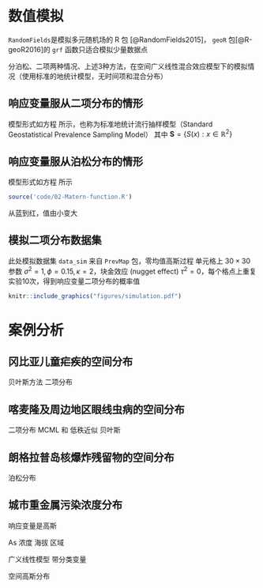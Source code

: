 # 数值模拟 {#simulations}

`RandomFields`是模拟多元随机场的 R 包 [@RandomFields2015]， `geoR` 包[@R-geoR2016]的 `grf` 函数只适合模拟少量数据点

分泊松、二项两种情况、上述3种方法，在空间广义线性混合效应模型下的模拟情况（使用标准的地统计模型，无时间项和混合分布）

## 响应变量服从二项分布的情形

模型形式如方程 \eqref{eq:SGPSM}所示，也称为标准地统计流行抽样模型（Standard Geostatistical Prevalence Sampling Model）
\begin{equation}
\log[p(x_i)/\{1-p(x_i)\}] = d(x_i)'\beta + S(x_i) + Z_i \label{eq:SGPSM}
\end{equation}
其中 $\bm{S} = \{S(x):x \in \mathbb{R}^2\}$


## 响应变量服从泊松分布的情形

模型形式如方程 \eqref{eq:SGPSM2} 所示
\begin{equation}
\log[\lambda(x_i)] = d(x_i)'\beta + S(x_i) + Z_i \label{eq:SGPSM2}
\end{equation}


```r
source('code/02-Matern-function.R') 
```

从蓝到红，值由小变大

## 模拟二项分布数据集

此处模拟数据集 `data_sim` 来自 `PrevMap` 包，零均值高斯过程 单元格上 $30 \times 30$ 参数 
$\sigma^2 = 1, \phi = 0.15, \kappa =  2$，块金效应 (nugget effect) $\tau^2 = 0$，每个格点上重复实验10次，得到响应变量二项分布的概率值


```r
knitr::include_graphics("figures/simulation.pdf")
```

# 案例分析 {#cases}

## 冈比亚儿童疟疾的空间分布

贝叶斯方法
二项分布

## 喀麦隆及周边地区眼线虫病的空间分布

二项分布
MCML 和 低秩近似 贝叶斯

## 朗格拉普岛核爆炸残留物的空间分布

泊松分布

## 城市重金属污染浓度分布


响应变量是高斯

As 浓度 海拔 区域

广义线性模型  带分类变量

空间高斯分布

